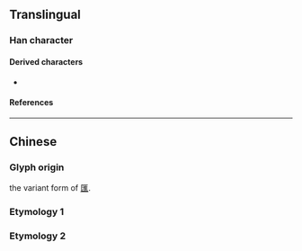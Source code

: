 {{also|匯|彙|彚}}
{{character info}}
==Translingual==

===Han character===
{{Han char|rn=85|rad=水|as=02|sn=5|four=|canj=ES|ids=⿰氵匚}}

====Derived characters====
* {{l|mul|[[㧟]]}}

====References====
{{Han ref|kx=0604.091|hdz=31548.040|uh=6C47}}

----

==Chinese==

===Glyph origin===
{{Han simp|滙|f=隹|t=&nbsp;}} the variant form of [[匯]].

===Etymology 1===
{{zh-see|匯}}

===Etymology 2===
{{zh-see|彙}}